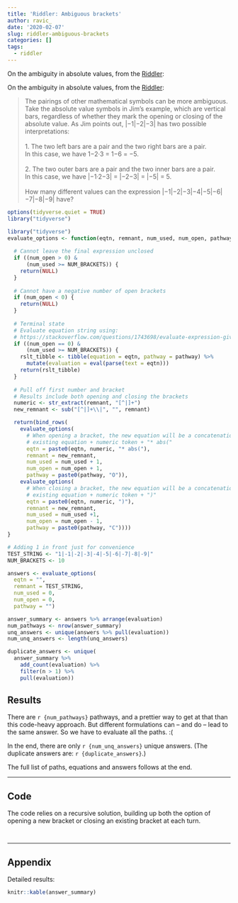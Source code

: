 ```yaml
---
title: 'Riddler: Ambiguous brackets'
author: ravic_
date: '2020-02-07'
slug: riddler-ambiguous-brackets
categories: []
tags:
  - riddler
---
```

On the ambiguity in absolute values, from the 
[Riddler](https://fivethirtyeight.com/features/how-many-more-palindrome-dates-will-you-see/):

<!--more-->

On the ambiguity in absolute values, from the 
[Riddler](https://fivethirtyeight.com/features/how-many-more-palindrome-dates-will-you-see/):

> The pairings of other mathematical symbols can be more ambiguous. Take the absolute value symbols in Jim’s example, which are vertical bars, regardless of whether they mark the opening or closing of the absolute value. As Jim points out, |−1|−2|−3| has two possible interpretations: \
\
1. The two left bars are a pair and the two right bars are a pair. \
In this case, we have 1−2·3 = 1−6 = −5.  \
\
2. The two outer bars are a pair and the two inner bars are a pair. \
In this case, we have |−1·2−3| = |−2−3| = |−5| = 5. \
\
How many different values can the expression |−1|−2|−3|−4|−5|−6|−7|−8|−9| have?

```r
options(tidyverse.quiet = TRUE)
library("tidyverse")
```

```r
library("tidyverse")
evaluate_options <- function(eqtn, remnant, num_used, num_open, pathway) {
  
  # Cannot leave the final expression unclosed
  if ((num_open > 0) &
      (num_used >= NUM_BRACKETS)) {
    return(NULL)
  }
  
  # Cannot have a negative number of open brackets
  if (num_open < 0) {
    return(NULL)
  }
  
  # Terminal state
  # Evaluate equation string using:
  # https://stackoverflow.com/questions/1743698/evaluate-expression-given-as-a-string
  if ((num_open == 0) & 
      (num_used >= NUM_BRACKETS)) {
    rslt_tibble <- tibble(equation = eqtn, pathway = pathway) %>%
      mutate(evaluation = eval(parse(text = eqtn)))
    return(rslt_tibble)
  }
  
  # Pull off first number and bracket 
  # Results include both opening and closing the brackets
  numeric <- str_extract(remnant, "[^|]+")
  new_remnant <- sub("[^|]+\\|", "", remnant)

  return(bind_rows(
    evaluate_options(
      # When opening a bracket, the new equation will be a concatenation:
      # existing equation + numeric token + "* abs("
      eqtn = paste0(eqtn, numeric, "* abs("), 
      remnant = new_remnant, 
      num_used = num_used + 1, 
      num_open = num_open + 1, 
      pathway = paste0(pathway, "O")),
    evaluate_options(
      # When closing a bracket, the new equation will be a concatenation:
      # existing equation + numeric token + ")"
      eqtn = paste0(eqtn, numeric, ")"), 
      remnant = new_remnant, 
      num_used = num_used +1, 
      num_open = num_open - 1, 
      pathway = paste0(pathway, "C"))))
}
```

```r
# Adding 1 in front just for convenience
TEST_STRING <- "1|-1|-2|-3|-4|-5|-6|-7|-8|-9|"
NUM_BRACKETS <- 10

answers <- evaluate_options(
  eqtn = "", 
  remnant = TEST_STRING, 
  num_used = 0, 
  num_open = 0, 
  pathway = "")
```

```r
answer_summary <- answers %>% arrange(evaluation)
num_pathways <- nrow(answer_summary)
unq_answers <- unique(answers %>% pull(evaluation))
num_unq_answers <- length(unq_answers)

duplicate_answers <- unique(
  answer_summary %>% 
    add_count(evaluation) %>% 
    filter(n > 1) %>% 
    pull(evaluation))

```


## Results
There are `r {num_pathways}` pathways, and a prettier way to get at that 
than this code-heavy approach. But different formulations can -- and 
do -- lead to the same answer. So we have to evaluate all the paths. :(

In the end, there are only `r {num_unq_answers}` unique answers. 
(The duplicate answers are: `r {duplicate_answers}`.)

The full list of paths, equations and answers follows at the end.

---

## Code

The code relies on a recursive solution, building up both the option of
opening a new bracket or closing an existing bracket at each turn. 

```r
```

```r
```

---

## Appendix  

Detailed results:
```r
knitr::kable(answer_summary)
```





